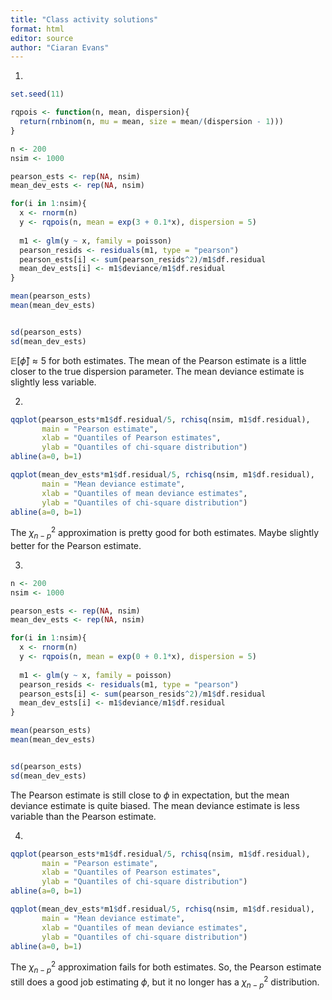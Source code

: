 ```yaml
---
title: "Class activity solutions"
format: html
editor: source
author: "Ciaran Evans"
---
```


1. 

```r
set.seed(11)

rqpois <- function(n, mean, dispersion){
  return(rnbinom(n, mu = mean, size = mean/(dispersion - 1)))
}

n <- 200
nsim <- 1000

pearson_ests <- rep(NA, nsim)
mean_dev_ests <- rep(NA, nsim)

for(i in 1:nsim){
  x <- rnorm(n)
  y <- rqpois(n, mean = exp(3 + 0.1*x), dispersion = 5)
  
  m1 <- glm(y ~ x, family = poisson)
  pearson_resids <- residuals(m1, type = "pearson")
  pearson_ests[i] <- sum(pearson_resids^2)/m1$df.residual
  mean_dev_ests[i] <- m1$deviance/m1$df.residual
}

mean(pearson_ests)
mean(mean_dev_ests)


sd(pearson_ests)
sd(mean_dev_ests)
```

$\mathbb{E}[\widehat{\phi}] \approx 5$ for both estimates. The mean of the Pearson estimate is a little closer to the true dispersion parameter. The mean deviance estimate is slightly less variable.

2.

```r
qqplot(pearson_ests*m1$df.residual/5, rchisq(nsim, m1$df.residual),
       main = "Pearson estimate", 
       xlab = "Quantiles of Pearson estimates",
       ylab = "Quantiles of chi-square distribution")
abline(a=0, b=1)
```

```r
qqplot(mean_dev_ests*m1$df.residual/5, rchisq(nsim, m1$df.residual),
       main = "Mean deviance estimate", 
       xlab = "Quantiles of mean deviance estimates",
       ylab = "Quantiles of chi-square distribution")
abline(a=0, b=1)
```

The $\chi^2_{n-p}$ approximation is pretty good for both estimates. Maybe slightly better for the Pearson estimate.

3.

```r
n <- 200
nsim <- 1000

pearson_ests <- rep(NA, nsim)
mean_dev_ests <- rep(NA, nsim)

for(i in 1:nsim){
  x <- rnorm(n)
  y <- rqpois(n, mean = exp(0 + 0.1*x), dispersion = 5)
  
  m1 <- glm(y ~ x, family = poisson)
  pearson_resids <- residuals(m1, type = "pearson")
  pearson_ests[i] <- sum(pearson_resids^2)/m1$df.residual
  mean_dev_ests[i] <- m1$deviance/m1$df.residual
}

mean(pearson_ests)
mean(mean_dev_ests)


sd(pearson_ests)
sd(mean_dev_ests)
```

The Pearson estimate is still close to $\phi$ in expectation, but the mean deviance estimate is quite biased. The mean deviance estimate is less variable than the Pearson estimate.

4. 

```r
qqplot(pearson_ests*m1$df.residual/5, rchisq(nsim, m1$df.residual),
       main = "Pearson estimate", 
       xlab = "Quantiles of Pearson estimates",
       ylab = "Quantiles of chi-square distribution")
abline(a=0, b=1)
```

```r
qqplot(mean_dev_ests*m1$df.residual/5, rchisq(nsim, m1$df.residual),
       main = "Mean deviance estimate", 
       xlab = "Quantiles of mean deviance estimates",
       ylab = "Quantiles of chi-square distribution")
abline(a=0, b=1)
```

The $\chi^2_{n-p}$ approximation fails for both estimates. So, the Pearson estimate still does a good job estimating $\phi$, but it no longer has a $\chi^2_{n-p}$ distribution.